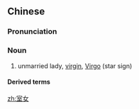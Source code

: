 ==Chinese==
{{zh-forms}}

===Pronunciation===
{{zh-pron
|m=shìnǚ
|c=sat1 neoi5
|mn=qz:siak-lír/xm:sek-lú/zz:sit-lí
|cat=n
}}

===Noun===
{{zh-noun}}

# {{lb|zh|dated}} unmarried lady, [[virgin]], [[Virgo]] (star sign)

====Derived terms====
{{zh-der|室女座}}

[[zh:室女]]